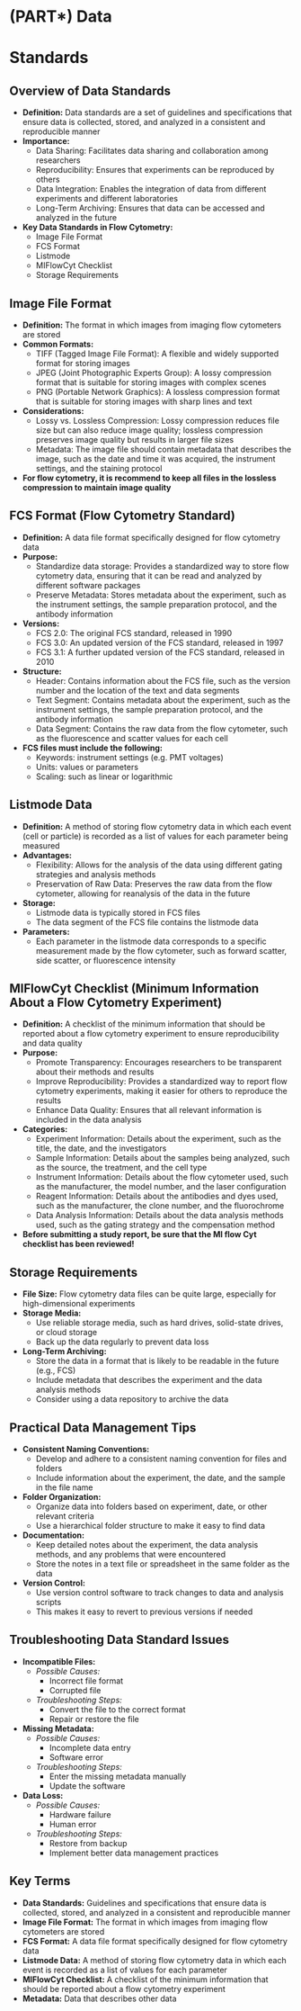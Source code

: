 # (PART\*) Data

# Standards {-}

## **Overview of Data Standards** {-}

*   **Definition:** Data standards are a set of guidelines and specifications that ensure data is collected, stored, and analyzed in a consistent and reproducible manner
*   **Importance:**
    *   Data Sharing: Facilitates data sharing and collaboration among researchers
    *   Reproducibility: Ensures that experiments can be reproduced by others
    *   Data Integration: Enables the integration of data from different experiments and different laboratories
    *   Long-Term Archiving: Ensures that data can be accessed and analyzed in the future
*   **Key Data Standards in Flow Cytometry:**
    *   Image File Format
    *   FCS Format
    *   Listmode
    *   MIFlowCyt Checklist
    *   Storage Requirements

## **Image File Format** {-}

*   **Definition:** The format in which images from imaging flow cytometers are stored
*   **Common Formats:**
    *   TIFF (Tagged Image File Format): A flexible and widely supported format for storing images
    *   JPEG (Joint Photographic Experts Group): A lossy compression format that is suitable for storing images with complex scenes
    *   PNG (Portable Network Graphics): A lossless compression format that is suitable for storing images with sharp lines and text
*   **Considerations:**
    *   Lossy vs. Lossless Compression: Lossy compression reduces file size but can also reduce image quality; lossless compression preserves image quality but results in larger file sizes
    *   Metadata: The image file should contain metadata that describes the image, such as the date and time it was acquired, the instrument settings, and the staining protocol
* **For flow cytometry, it is recommend to keep all files in the lossless compression to maintain image quality**

## **FCS Format (Flow Cytometry Standard)** {-}

*   **Definition:** A data file format specifically designed for flow cytometry data
*   **Purpose:**
    *   Standardize data storage: Provides a standardized way to store flow cytometry data, ensuring that it can be read and analyzed by different software packages
    *   Preserve Metadata: Stores metadata about the experiment, such as the instrument settings, the sample preparation protocol, and the antibody information
*   **Versions:**
    *   FCS 2.0: The original FCS standard, released in 1990
    *   FCS 3.0: An updated version of the FCS standard, released in 1997
    *   FCS 3.1: A further updated version of the FCS standard, released in 2010
*   **Structure:**
    *   Header: Contains information about the FCS file, such as the version number and the location of the text and data segments
    *   Text Segment: Contains metadata about the experiment, such as the instrument settings, the sample preparation protocol, and the antibody information
    *   Data Segment: Contains the raw data from the flow cytometer, such as the fluorescence and scatter values for each cell
* **FCS files must include the following:**
    *   Keywords: instrument settings (e.g. PMT voltages)
    *   Units: values or parameters
    *   Scaling: such as linear or logarithmic

## **Listmode Data** {-}

*   **Definition:** A method of storing flow cytometry data in which each event (cell or particle) is recorded as a list of values for each parameter being measured
*   **Advantages:**
    *   Flexibility: Allows for the analysis of the data using different gating strategies and analysis methods
    *   Preservation of Raw Data: Preserves the raw data from the flow cytometer, allowing for reanalysis of the data in the future
*   **Storage:**
    *   Listmode data is typically stored in FCS files
    *   The data segment of the FCS file contains the listmode data
*   **Parameters:**
    *   Each parameter in the listmode data corresponds to a specific measurement made by the flow cytometer, such as forward scatter, side scatter, or fluorescence intensity

## **MIFlowCyt Checklist (Minimum Information About a Flow Cytometry Experiment)** {-}

*   **Definition:** A checklist of the minimum information that should be reported about a flow cytometry experiment to ensure reproducibility and data quality
*   **Purpose:**
    *   Promote Transparency: Encourages researchers to be transparent about their methods and results
    *   Improve Reproducibility: Provides a standardized way to report flow cytometry experiments, making it easier for others to reproduce the results
    *   Enhance Data Quality: Ensures that all relevant information is included in the data analysis
*   **Categories:**
    *   Experiment Information: Details about the experiment, such as the title, the date, and the investigators
    *   Sample Information: Details about the samples being analyzed, such as the source, the treatment, and the cell type
    *   Instrument Information: Details about the flow cytometer used, such as the manufacturer, the model number, and the laser configuration
    *   Reagent Information: Details about the antibodies and dyes used, such as the manufacturer, the clone number, and the fluorochrome
    *   Data Analysis Information: Details about the data analysis methods used, such as the gating strategy and the compensation method
* **Before submitting a study report, be sure that the MI flow Cyt checklist has been reviewed!**

## **Storage Requirements** {-}

*   **File Size:** Flow cytometry data files can be quite large, especially for high-dimensional experiments
*   **Storage Media:**
    *   Use reliable storage media, such as hard drives, solid-state drives, or cloud storage
    *   Back up the data regularly to prevent data loss
*   **Long-Term Archiving:**
    *   Store the data in a format that is likely to be readable in the future (e.g., FCS)
    *   Include metadata that describes the experiment and the data analysis methods
    *   Consider using a data repository to archive the data

## **Practical Data Management Tips** {-}

*   **Consistent Naming Conventions:**
    *   Develop and adhere to a consistent naming convention for files and folders
    *   Include information about the experiment, the date, and the sample in the file name
*   **Folder Organization:**
    *   Organize data into folders based on experiment, date, or other relevant criteria
    *   Use a hierarchical folder structure to make it easy to find data
*   **Documentation:**
    *   Keep detailed notes about the experiment, the data analysis methods, and any problems that were encountered
    *   Store the notes in a text file or spreadsheet in the same folder as the data
*   **Version Control:**
    *   Use version control software to track changes to data and analysis scripts
    *   This makes it easy to revert to previous versions if needed

## **Troubleshooting Data Standard Issues** {-}

*   **Incompatible Files:**
    *   *Possible Causes:*
        *   Incorrect file format
        *   Corrupted file
    *   *Troubleshooting Steps:*
        *   Convert the file to the correct format
        *   Repair or restore the file
*   **Missing Metadata:**
    *   *Possible Causes:*
        *   Incomplete data entry
        *   Software error
    *   *Troubleshooting Steps:*
        *   Enter the missing metadata manually
        *   Update the software
*   **Data Loss:**
    *   *Possible Causes:*
        *   Hardware failure
        *   Human error
    *   *Troubleshooting Steps:*
        *   Restore from backup
        *   Implement better data management practices

## **Key Terms** {-}

*   **Data Standards:** Guidelines and specifications that ensure data is collected, stored, and analyzed in a consistent and reproducible manner
*   **Image File Format:** The format in which images from imaging flow cytometers are stored
*   **FCS Format:** A data file format specifically designed for flow cytometry data
*   **Listmode Data:** A method of storing flow cytometry data in which each event is recorded as a list of values for each parameter
*   **MIFlowCyt Checklist:** A checklist of the minimum information that should be reported about a flow cytometry experiment
*   **Metadata:** Data that describes other data